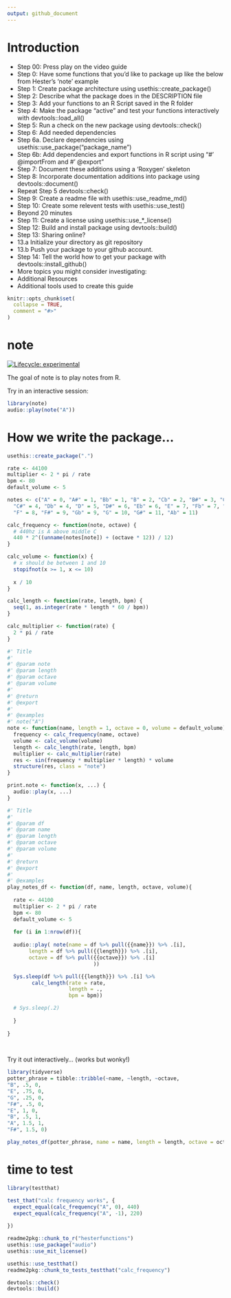 ```yaml
---
output: github_document
---
```



# Introduction
- Step 00: Press play on the video guide
- Step 0: Have some functions that you’d like to package up like the below from Hester’s ‘note’ example
- Step 1: Create package architecture using usethis::create_package()
- Step 2: Describe what the package does in the DESCRIPTION file
- Step 3: Add your functions to an R Script saved in the R folder
- Step 4: Make the package “active” and test your functions interactively with devtools::load_all()
- Step 5: Run a check on the new package using devtools::check()
- Step 6: Add needed dependencies
- Step 6a. Declare dependencies using usethis::use_package(“package_name”)
- Step 6b: Add dependencies and export functions in R script using “#’ @importFrom and #’ @export”
- Step 7: Document these additions using a ‘Roxygen’ skeleton
- Step 8: Incorporate documentation additions into package using devtools::document()
- Repeat Step 5 devtools::check()
- Step 9: Create a readme file with usethis::use_readme_md()
- Step 10: Create some relevent tests with usethis::use_test()
- Beyond 20 minutes
- Step 11: Create a license using usethis::use_*_license()
- Step 12: Build and install package using devtools::build()
- Step 13: Sharing online?
- 13.a Initialize your directory as git repository
- 13.b Push your package to your github account.
- Step 14: Tell the world how to get your package with devtools::install_github()
- More topics you might consider investigating:
- Additional Resources
- Additional tools used to create this guide

<!-- README.md is generated from README.Rmd. Please edit that file -->

```r
knitr::opts_chunk$set(
  collapse = TRUE,
  comment = "#>"
)
```

# note

<!-- badges: start -->
[![Lifecycle: experimental](https://img.shields.io/badge/lifecycle-experimental-orange.svg)](https://lifecycle.r-lib.org/articles/stages.html#experimental)
<!-- badges: end -->

The goal of note is to play notes from R. 

Try in an interactive session: 

```r
library(note)
audio::play(note("A"))
```



# How we write the package...

```r
usethis::create_package(".")
```


```r
rate <- 44100
multiplier <- 2 * pi / rate
bpm <- 80
default_volume <- 5

notes <- c("A" = 0, "A#" = 1, "Bb" = 1, "B" = 2, "Cb" = 2, "B#" = 3, "C" = 3,
  "C#" = 4, "Db" = 4, "D" = 5, "D#" = 6, "Eb" = 6, "E" = 7, "Fb" = 7, "E#" = 8,
  "F" = 8, "F#" = 9, "Gb" = 9, "G" = 10, "G#" = 11, "Ab" = 11)

calc_frequency <- function(note, octave) {
  # 440hz is A above middle C
  440 * 2^((unname(notes[note]) + (octave * 12)) / 12)
}

calc_volume <- function(x) {
  # x should be between 1 and 10
  stopifnot(x >= 1, x <= 10)
  
  x / 10
}

calc_length <- function(rate, length, bpm) {
  seq(1, as.integer(rate * length * 60 / bpm))
}

calc_multiplier <- function(rate) {
  2 * pi / rate
}

#' Title
#'
#' @param note 
#' @param length 
#' @param octave 
#' @param volume 
#'
#' @return
#' @export
#'
#' @examples
#' note("A")
note <- function(name, length = 1, octave = 0, volume = default_volume) {
  frequency <- calc_frequency(name, octave)
  volume <- calc_volume(volume)
  length <- calc_length(rate, length, bpm)
  multiplier <- calc_multiplier(rate)
  res <- sin(frequency * multiplier * length) * volume
  structure(res, class = "note")
}

print.note <- function(x, ...) {
  audio::play(x, ...)
}

#' Title
#'
#' @param df 
#' @param name 
#' @param length 
#' @param octave 
#' @param volume 
#'
#' @return
#' @export
#'
#' @examples
play_notes_df <- function(df, name, length, octave, volume){
  
  rate <- 44100
  multiplier <- 2 * pi / rate
  bpm <- 80
  default_volume <- 5
  
  for (i in 1:nrow(df)){
    
  audio::play( note(name = df %>% pull({{name}}) %>% .[i],
       length = df %>% pull({{length}}) %>% .[i],
       octave = df %>% pull({{octave}}) %>% .[i]
                            ))

  Sys.sleep(df %>% pull({{length}}) %>% .[i] %>%
        calc_length(rate = rate,
                    length = .,
                    bpm = bpm))

  # Sys.sleep(.2)
  
  }
    
}
  
  


```

Try it out interactively... (works but wonky!)

```r
library(tidyverse)
potter_phrase = tibble::tribble(~name, ~length, ~octave,
"B", .5, 0,
"E", .75, 0,
"G", .25, 0,
"F#", .5, 0,
"E", 1, 0,
"B", .5, 1,
"A", 1.5, 1,
"F#", 1.5, 0)

play_notes_df(potter_phrase, name = name, length = length, octave = octave)
```



# time to test

```r
library(testthat)

test_that("calc frequency works", {
  expect_equal(calc_frequency("A", 0), 440)
  expect_equal(calc_frequency("A", -1), 220)
  
})
```



```r
readme2pkg::chunk_to_r("hesterfunctions")
usethis::use_package("audio")
usethis::use_mit_license()
```

```r
usethis::use_testthat()
readme2pkg::chunk_to_tests_testthat("calc_frequency")
```

```r
devtools::check()
devtools::build()
```
